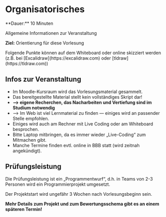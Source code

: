 
# Organisatorisches

<Callout>
  **Dauer:** 10 Minuten

  Allgemeine Informationen zur Veranstaltung

  **Ziel:** Orientierung für diese Vorlesung
</Callout>

<Callout type="warning">
Folgende Punkte können auf dem Whiteboard oder online skizziert werden (z.B. bei [Excalidraw](https://excalidraw.com) oder [tldraw](https://tldraw.com))
</Callout>

## Infos zur Veranstaltung

- Im Moodle-Kursraum wird das Vorlesungsmaterial gesammelt.
- Das bereitgestellte Material stellt kein vollständiges Skript dar!
- **&xrarr; eigene Recherchen, das Nacharbeiten und Vertiefung sind im Studium notwendig**
- &xrarr; Im Web ist viel Lernmaterial zu finden &mdash; einiges wird an passender Stelle empfohlen.
- Einiges wird auch am Rechner mit Live Coding oder am Whiteboard besprochen.
- Bitte Laptop mitbringen, da es immer wieder „Live-Coding“ zum Mitmachen gibt. 
- Manche Termine finden evtl. online in BBB statt (wird zeitnah angekündigt).

## Prüfungsleistung
Die Prüfungsleistung ist ein „Programmentwurf“, d.h. in 
Teams von 2-3 Personen wird ein Programmierprojekt umgesetzt.

Der Projektstart wird ungefähr 3 Wochen nach Vorlesungsbeginn sein.

**Mehr Details zum Projekt und zum Bewertungsschema gibt es an einem späteren Termin!**
        